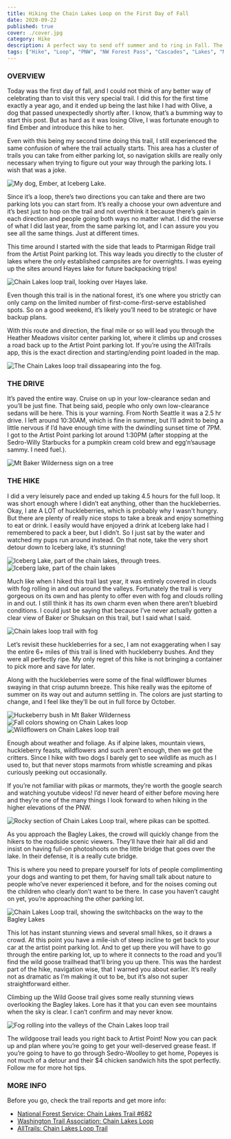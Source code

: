 ```yaml
---
title: Hiking the Chain Lakes Loop on the First Day of Fall
date: 2020-09-22
published: true
cover: ./cover.jpg
category: Hike
description: A perfect way to send off summer and to ring in Fall. The last of the wildflowers were surrounded by a buffet of huckleberries, and there was a crisp autumn breeze with colors just starting to change. This loop offers views of mountains, several alpine lakes, and ever chaning scenery within a doable 7 miles.
tags: ["Hike", "Loop", "PNW", "NW Forest Pass", "Cascades", "Lakes", "Mt Baker Wilderness", "Fall", "Washington"]
---
```

### OVERVIEW
Today was the first day of fall, and I could not think of any better way of celebrating than to visit this very special trail. I did this for the first time exactly a year ago, and it ended up being the last hike I had with Olive, a dog that passed unexpectedly shortly after.  I know, that’s a bumming way to start this post. But as hard as it was losing Olive, I was fortunate enough to find Ember and introduce this hike to her.

Even with this being my second time doing this trail, I still experienced the same confusion of where the trail actually starts. This area has a cluster of trails you can take from either parking lot, so navigation skills are really only necessary when trying to figure out your way through the parking lots. I wish that was a joke.

![My dog, Ember, at Iceberg Lake.](./imgs/ember-lake.jpg "Ember at Iceberg Lake.")

Since it’s a loop, there’s two directions you can take and there are two parking lots you can start from. It’s really a choose your own adventure and it’s best just to hop on the trail and not overthink it because there’s gain in each direction and people going both ways no matter what. I did the reverse of what I did last year, from the same parking lot, and I can assure you you see all the same things. Just at different times.

This time around I started with the side that leads to Ptarmigan Ridge trail from the Artist Point parking lot. This way leads you directly to the cluster of lakes where the only established campsites are for overnights. I was eyeing up the sites around Hayes lake for future backpacking trips!

![Chain Lakes loop trail, looking over Hayes lake.](./imgs/hayes-lake.jpg "Hayes lake is home to the limited established campsites available on the Chain Lakes loop trail. Camping is restricted to the few established sites and they are first come, first serve.")

Even though this trail is in the national forest, it’s one where you strictly can only camp on the limited number of first-come-first-serve established spots. So on a good weekend, it’s likely you’ll need to be strategic or have backup plans.

With this route and direction, the final mile or so will lead you through the Heather Meadows visitor center parking lot, where it climbs up and crosses a road back up to the Artist Point parking lot. If you’re using the AllTrails app, this is the exact direction and starting/ending point loaded in the map.

![The Chain Lakes loop trail dissapearing into the fog.](./imgs/trail-fog.jpg "The trail is typically heavily trafficed, making it very easy to navigate. It's going through the parking lots that will test your navigation skills more, since each one has several different trailheads.")

### THE DRIVE
It’s paved the entire way. Cruise on up in your low-clearance sedan and you’ll be just fine. That being said, people who only own low-clearance sedans will be here. This is your warning.
From North Seattle it was a 2.5 hr drive. I left around 10:30AM, which is fine in summer, but I’ll admit to being a little nervous if I’d have enough time with the dwindling sunset time of 7PM. I got to the Artist Point parking lot around 1:30PM (after stopping at the Sedro-Willy Starbucks for a pumpkin cream cold brew and egg’n’sausage sammy. I need fuel.).

![Mt Baker Wilderness sign on a tree](./imgs/mt-baker-wilderness.jpg "The Chain Lakes loop is in Mt Baker Wilderness, which is a National Forest. Remember to bring a NW Forest Pass or America the Beautiful Pass. A Discover Pass is limited only to state parks, so it's not valid here.")

### THE HIKE
I did a very leisurely pace and ended up taking 4.5 hours for the full loop. It was short enough where I didn’t eat anything, other than the huckleberries.  Okay, I ate A LOT of huckleberries, which is probably why I wasn't hungry. But there are plenty of really nice stops to take a break and enjoy something to eat or drink. I easily would have enjoyed a drink at Iceberg lake had I remembered to pack a beer, but I didn’t. So I just sat by the water and watched my pups run around instead. On that note, take the very short detour down to Iceberg lake, it’s stunning!

![Iceberg Lake, part of the chain lakes, through trees.](./imgs/iceberg-lake.jpg "The first glimpse of Iceberg Lake from the main trail.")
![Iceberg lake, part of the chain lakes](./imgs/iceberg-chain-lakes.jpg "Venture down to Iceberg Lake and get up close with the stunning, crystal clear water!")

Much like when I hiked this trail last year, it was entirely covered in clouds with fog rolling in and out around the valleys. Fortunately the trail is very gorgeous on its own and has plenty to offer even with fog and clouds rolling in and out. I still think it has its own charm even when there aren’t bluebird conditions. I could just be saying that because I’ve never actually gotten a clear view of Baker or Shuksan on this trail, but I said what I said.

![Chain lakes loop trail with fog](./imgs/trail-into-fog.jpg "Clouds and fog were rolling in and out, making the already diverse views even more ever changing.")

Let’s revisit these huckleberries for a sec, I am not exaggerating when I say the entire 6+ miles of this trail is lined with huckleberry bushes. And they were all perfectly ripe. My only regret of this hike is not bringing a container to pick more and save for later.

Along with the huckleberries were some of the final wildflower blumes swaying in that crisp autumn breeze. This hike really was the epitome of summer on its way out and autumn settling in. The colors are just starting to change, and I feel like they’ll be out in full force by October.

![Huckeberry bush in Mt Baker Wilderness](./imgs/huckleberry-bush.jpg "A ripe huckleberry bush with it's fall colors showing.")
![Fall colors showing on Chain Lakes loop](./imgs/fall-colors.jpg "Fall colors starting to show at the end of septemember, on the first day of fall.")
![Wildflowers on Chain Lakes loop trail](./imgs/mountain-wildflowers-fog.jpg "The final blooms of summer remained on the trai, swaying in the autumn breeze.")

Enough about weather and foliage. As if alpine lakes, mountain views, huckleberry feasts, wildflowers and such aren’t enough, then we got the critters. Since I hike with two dogs I barely get to see wildlife as much as I used to, but that never stops marmots from whistle screaming and pikas curiously peeking out occasionally.

If you’re not familiar with pikas or marmots, they’re worth the google search and watching youtube videos! I’d never heard of either before moving here and they’re one of the many things I look forward to when hiking in the higher elevations of the PNW.

![Rocky section of Chain Lakes Loop trail, where pikas can be spotted.](./imgs/mountain-trail-fog.jpg "Pikas could be seen peaking out of the rocky sections of the trail. Marmots are also often spotted, and their whistles/screams are guranteed to be heard.")

As you approach the Bagley Lakes, the crowd will quickly change from the hikers to the roadside scenic viewers. They’ll have their hair all did and insist on having full-on photoshoots on the little bridge that goes over the lake. In their defense, it is a really cute bridge.

This is where you need to prepare yourself for lots of people complimenting your dogs and wanting to pet them, for having small talk about nature to people who’ve never experienced it before, and for the noises coming out the children who clearly don’t want to be there. In case you haven’t caught on yet, you’re approaching the other parking lot.

![Chain Lakes Loop trail, showing the switchbacks on the way to the Bagley Lakes](./imgs/chain-lakes-trail.jpg "Chain Lakes Loop trail, approaching the Bagley Lakes.")

This lot has instant stunning views and several small hikes, so it draws a crowd. At this point you have a mile-ish of steep incline to get back to your car at the artist point parking lot. And to get up there you will have to go through the entire parking lot, up to where it connects to the road and you’ll find the wild goose trailhead that’ll bring you up there. This was the hardest part of the hike, navigation wise, that I warned you about earlier. It’s really not as dramatic as I’m making it out to be, but it’s also not super straightforward either.

Climbing up the Wild Goose trail gives some really stunning views overlooking the Bagley lakes. Lore has it that you can even see mountains when the sky is clear. I can’t confirm and may never know.

![Fog rolling into the valleys of the Chain Lakes loop trail](./imgs/mountains-in-fog.jpg "Didn't get a view of the mountains on this trip, but the fog still made for some stunning scenes!")

The wildgoose trail leads you right back to Artist Point! Now you can pack up and plan where you’re going to get your well-deserved grease feast. If you’re going to have to go through Sedro-Woolley to get home, Popeyes is not much of a detour and their $4 chicken sandwich hits the spot perfectly. Follow me for more hot tips.


### MORE INFO
Before you go, check the trail reports and get more info:
- [National Forest Service: Chain Lakes Trail #682](https://www.fs.usda.gov/recarea/mbs/recarea/?recid=17530)
- [Washington Trail Association: Chain Lakes Loop](https://www.wta.org/go-hiking/hikes/chain-lakes-3)
- [AllTrails: Chain Lakes Loop Trail](https://www.alltrails.com/trail/us/washington/chain-lakes-loop-trail)
